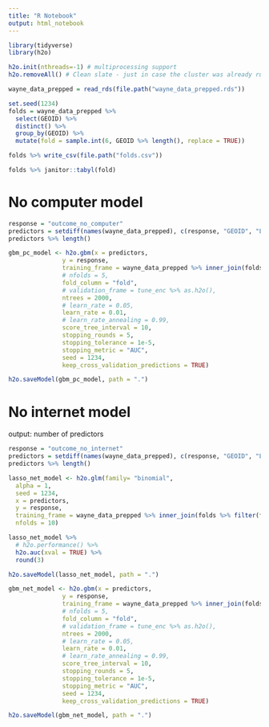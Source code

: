 ```yaml
---
title: "R Notebook"
output: html_notebook
---
```


```r
library(tidyverse)
library(h2o)

h2o.init(nthreads=-1) # multiprocessing support
h2o.removeAll() # Clean slate - just in case the cluster was already running
```


```r
wayne_data_prepped = read_rds(file.path("wayne_data_prepped.rds"))
```

```r
set.seed(1234)
folds = wayne_data_prepped %>%
  select(GEOID) %>%
  distinct() %>%
  group_by(GEOID) %>%
  mutate(fold = sample.int(6, GEOID %>% length(), replace = TRUE))

folds %>% write_csv(file.path("folds.csv"))

folds %>% janitor::tabyl(fold)
```

# No computer model

```r
response = "outcome_no_computer"
predictors = setdiff(names(wayne_data_prepped), c(response, "GEOID", "Location", "outcome_no_internet", computer_outcomes, internet_outcomes))
predictors %>% length()
```

```r
gbm_pc_model <- h2o.gbm(x = predictors,
               y = response,
               training_frame = wayne_data_prepped %>% inner_join(folds %>% filter(fold %in% 1:5)) %>% as.h2o(),
               # nfolds = 5,
               fold_column = "fold",
               # validation_frame = tune_enc %>% as.h2o(),
               ntrees = 2000,
               # learn_rate = 0.05,
               learn_rate = 0.01,
               # learn_rate_annealing = 0.99,
               score_tree_interval = 10,
               stopping_rounds = 5,
               stopping_tolerance = 1e-5,
               stopping_metric = "AUC",
               seed = 1234,
               keep_cross_validation_predictions = TRUE)

h2o.saveModel(gbm_pc_model, path = ".")
```


# No internet model

output: number of predictors

```r
response = "outcome_no_internet"
predictors = setdiff(names(wayne_data_prepped), c(response, "GEOID", "Location", "outcome_no_computer", computer_outcomes, internet_outcomes))
predictors %>% length()
```

```r
lasso_net_model <- h2o.glm(family= "binomial", 
  alpha = 1,
  seed = 1234, 
  x = predictors,
  y = response,
  training_frame = wayne_data_prepped %>% inner_join(folds %>% filter(fold %in% 1:5)) %>% as.h2o(),
  nfolds = 10)

lasso_net_model %>% 
  # h2o.performance() %>% 
  h2o.auc(xval = TRUE) %>% 
  round(3)

h2o.saveModel(lasso_net_model, path = ".")
```

```r
gbm_net_model <- h2o.gbm(x = predictors,
               y = response,
               training_frame = wayne_data_prepped %>% inner_join(folds %>% filter(fold %in% 1:5)) %>% as.h2o(),
               # nfolds = 5,
               fold_column = "fold",
               # validation_frame = tune_enc %>% as.h2o(),
               ntrees = 2000,
               # learn_rate = 0.05,
               learn_rate = 0.01,
               # learn_rate_annealing = 0.99,
               score_tree_interval = 10,
               stopping_rounds = 5,
               stopping_tolerance = 1e-5,
               stopping_metric = "AUC",
               seed = 1234,
               keep_cross_validation_predictions = TRUE)

h2o.saveModel(gbm_net_model, path = ".")
```